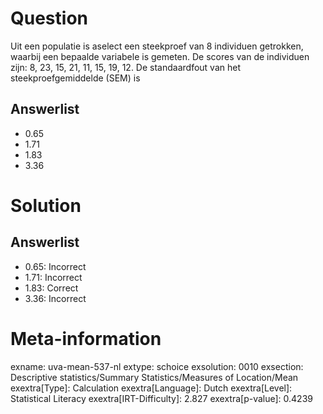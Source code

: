 Question
========

Uit een populatie is aselect een steekproef van 8 individuen getrokken,
waarbij een bepaalde variabele is gemeten. De scores van de individuen
zijn: 8, 23, 15, 21, 11, 15, 19, 12. De standaardfout van het
steekproefgemiddelde (SEM) is

Answerlist
----------

* 0.65
* 1.71
* 1.83
* 3.36

Solution
========

Answerlist
----------

* 0.65: Incorrect
* 1.71: Incorrect
* 1.83: Correct
* 3.36: Incorrect

Meta-information
================
exname: uva-mean-537-nl
extype: schoice
exsolution: 0010
exsection: Descriptive statistics/Summary Statistics/Measures of Location/Mean
exextra[Type]: Calculation
exextra[Language]: Dutch
exextra[Level]: Statistical Literacy
exextra[IRT-Difficulty]: 2.827
exextra[p-value]: 0.4239
